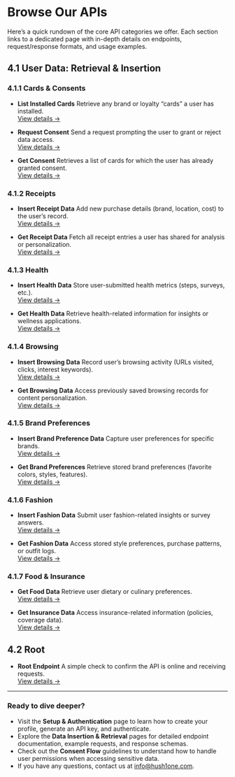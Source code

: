 # Browse Our APIs

Here’s a quick rundown of the core API categories we offer. Each section links to a dedicated page with in-depth details on endpoints, request/response formats, and usage examples.

## 4.1 User Data: Retrieval & Insertion

### 4.1.1 Cards & Consents

- **List Installed Cards**
  Retrieve any brand or loyalty “cards” a user has installed.  
  [View details →](#)

- **Request Consent**
  Send a request prompting the user to grant or reject data access.  
  [View details →](#)

- **Get Consent**
  Retrieves a list of cards for which the user has already granted consent.  
  [View details →](#)

### 4.1.2 Receipts

- **Insert Receipt Data**
  Add new purchase details (brand, location, cost) to the user’s record.  
  [View details →](#)

- **Get Receipt Data**
  Fetch all receipt entries a user has shared for analysis or personalization.  
  [View details →](#)

### 4.1.3 Health

- **Insert Health Data**
  Store user-submitted health metrics (steps, surveys, etc.).  
  [View details →](#)

- **Get Health Data**
  Retrieve health-related information for insights or wellness applications.  
  [View details →](#)

### 4.1.4 Browsing

- **Insert Browsing Data**
  Record user’s browsing activity (URLs visited, clicks, interest keywords).  
  [View details →](#)

- **Get Browsing Data**
  Access previously saved browsing records for content personalization.  
  [View details →](#)

### 4.1.5 Brand Preferences

- **Insert Brand Preference Data**
  Capture user preferences for specific brands.  
  [View details →](#)

- **Get Brand Preferences**
  Retrieve stored brand preferences (favorite colors, styles, features).  
  [View details →](#)

### 4.1.6 Fashion

- **Insert Fashion Data**
  Submit user fashion-related insights or survey answers.  
  [View details →](#)

- **Get Fashion Data**
  Access stored style preferences, purchase patterns, or outfit logs.  
  [View details →](#)

### 4.1.7 Food & Insurance

- **Get Food Data**
  Retrieve user dietary or culinary preferences.  
  [View details →](#)

- **Get Insurance Data**
  Access insurance-related information (policies, coverage data).  
  [View details →](#)

## 4.2 Root

- **Root Endpoint**
  A simple check to confirm the API is online and receiving requests.  
  [View details →](#)

---

### Ready to dive deeper?

- Visit the **Setup & Authentication** page to learn how to create your profile, generate an API key, and authenticate.
- Explore the **Data Insertion & Retrieval** pages for detailed endpoint documentation, example requests, and response schemas.
- Check out the **Consent Flow** guidelines to understand how to handle user permissions when accessing sensitive data.
- If you have any questions, contact us at [info@hush1one.com](mailto:info@hush1one.com).
